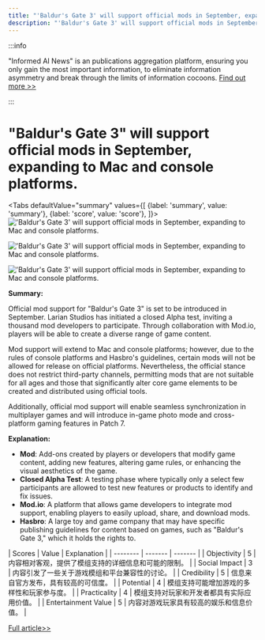 ```yaml
---
title: "'Baldur's Gate 3' will support official mods in September, expanding to Mac and console platforms."
description: "'Baldur's Gate 3' will support official mods in September, expanding to Mac and console platforms."
---
```



:::info

"Informed AI News" is an publications aggregation platform, ensuring you only gain the most important information, to eliminate information asymmetry and break through the limits of information cocoons.  [Find out more >>](/docs/guides)

:::

# "Baldur's Gate 3" will support official mods in September, expanding to Mac and console platforms.


<Tabs
	defaultValue="summary"
	values={[
	{label: 'summary', value: 'summary'},
	{label: 'score', value: 'score'},
]}>
<TabItem value="summary">
<img
  src="https://image.informedainews.com/2024/06/Vid-Xhx-1717494839-0.jpg"
  alt="'Baldur's Gate 3' will support official mods in September, expanding to Mac and console platforms."
/>

<img
  src="https://image.informedainews.com/2024/06/Vid-0jn-1717494839-1.jpg"
  alt="'Baldur's Gate 3' will support official mods in September, expanding to Mac and console platforms."
/>

<img
  src="https://image.informedainews.com/2024/06/Vid-yes-1717494839-2.jpg"
  alt="'Baldur's Gate 3' will support official mods in September, expanding to Mac and console platforms."
/>

**Summary:**

Official mod support for "Baldur's Gate 3" is set to be introduced in September. Larian Studios has initiated a closed Alpha test, inviting a thousand mod developers to participate. Through collaboration with Mod.io, players will be able to create a diverse range of game content.

Mod support will extend to Mac and console platforms; however, due to the rules of console platforms and Hasbro's guidelines, certain mods will not be allowed for release on official platforms. Nevertheless, the official stance does not restrict third-party channels, permitting mods that are not suitable for all ages and those that significantly alter core game elements to be created and distributed using official tools.

Additionally, official mod support will enable seamless synchronization in multiplayer games and will introduce in-game photo mode and cross-platform gaming features in Patch 7.

**Explanation:**

- **Mod**: Add-ons created by players or developers that modify game content, adding new features, altering game rules, or enhancing the visual aesthetics of the game.
- **Closed Alpha Test**: A testing phase where typically only a select few participants are allowed to test new features or products to identify and fix issues.
- **Mod.io**: A platform that allows game developers to integrate mod support, enabling players to easily upload, share, and download mods.
- **Hasbro**: A large toy and game company that may have specific publishing guidelines for content based on games, such as "Baldur's Gate 3," which it holds the rights to.

</TabItem>
<TabItem value="score">
	| Scores     | Value   | Explanation |
	| -------- | ------- | ------- |
	| Objectivity  | 5    | 内容相对客观，提供了模组支持的详细信息和可能的限制。    |
	| Social Impact | 3     | 内容引发了一些关于游戏模组和平台兼容性的讨论。    |
	| Credibility    | 5    | 信息来自官方发布，具有较高的可信度。    |
	| Potential    | 4    | 模组支持可能增加游戏的多样性和玩家参与度。    |
	| Practicality    | 4    | 模组支持对玩家和开发者都具有实际应用价值。    |
	| Entertainment Value    | 5    | 内容对游戏玩家具有较高的娱乐和信息价值。    |
</TabItem>
</Tabs>

[Full article>>](https://www.gcores.com/articles/182883)
